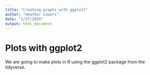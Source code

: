 ```yaml
---
title: "Creating graphs with ggplot2"
author: "Heather Lowers"
date: "1/27/2020"
output: html_document
---
```


# Plots with ggplot2

We are going to make plots in R using the ggplot2 package from the tidyverse.  